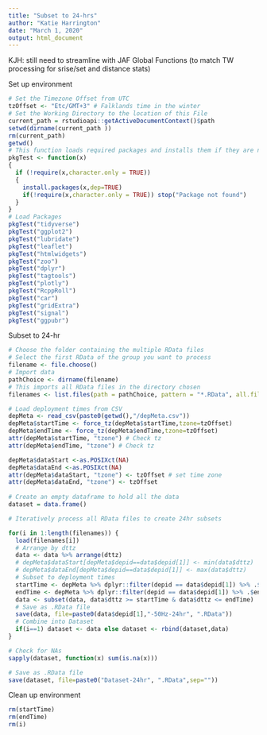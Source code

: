```yaml
---
title: "Subset to 24-hrs"
author: "Katie Harrington"
date: "March 1, 2020"
output: html_document
---
```

KJH: still need to streamline with JAF Global Functions (to match TW processing for srise/set and distance stats)

Set up environment
```r
# Set the Timezone Offset from UTC 
tzOffset <- "Etc/GMT+3" # Falklands time in the winter
# Set the Working Directory to the location of this File
current_path = rstudioapi::getActiveDocumentContext()$path 
setwd(dirname(current_path ))
rm(current_path)
getwd()
# This function loads required packages and installs them if they are not found
pkgTest <- function(x)
{
  if (!require(x,character.only = TRUE))
  {
    install.packages(x,dep=TRUE)
    if(!require(x,character.only = TRUE)) stop("Package not found")
  }
}
# Load Packages
pkgTest("tidyverse")
pkgTest("ggplot2")
pkgTest("lubridate")
pkgTest("leaflet")
pkgTest("htmlwidgets")
pkgTest("zoo")
pkgTest("dplyr")
pkgTest("tagtools")
pkgTest("plotly")
pkgTest("RcppRoll")
pkgTest("car")
pkgTest("gridExtra")
pkgTest("signal")
pkgTest("ggpubr")
```

Subset to 24-hr
```r
# Choose the folder containing the multiple RData files
# Select the first RData of the group you want to process
filename <- file.choose()
# Import data
pathChoice <- dirname(filename)
# This imports all RData files in the directory chosen
filenames <- list.files(path = pathChoice, pattern = "*.RData", all.files = FALSE, full.names = TRUE, recursive = FALSE, ignore.case = TRUE)

# Load deployment times from CSV
depMeta <- read_csv(paste0(getwd(),"/depMeta.csv"))
depMeta$startTime <- force_tz(depMeta$startTime,tzone=tzOffset)
depMeta$endTime <- force_tz(depMeta$endTime,tzone=tzOffset)
attr(depMeta$startTime, "tzone") # Check tz
attr(depMeta$endTime, "tzone") # Check tz

depMeta$dataStart <-as.POSIXct(NA)
depMeta$dataEnd <-as.POSIXct(NA)
attr(depMeta$dataStart, "tzone") <- tzOffset # set time zone
attr(depMeta$dataEnd, "tzone") <- tzOffset
                  
# Create an empty dataframe to hold all the data
dataset = data.frame()

# Iteratively process all RData files to create 24hr subsets

for(i in 1:length(filenames)) {
  load(filenames[i])
  # Arrange by dttz
  data <- data %>% arrange(dttz)
  # depMeta$dataStart[depMeta$depid==data$depid[1]] <- min(data$dttz)
  # depMeta$dataEnd[depMeta$depid==data$depid[1]] <- max(data$dttz)
  # Subset to deployment times
  startTime <- depMeta %>% dplyr::filter(depid == data$depid[1]) %>% .$startTime
  endTime <- depMeta %>% dplyr::filter(depid == data$depid[1]) %>% .$endTime
  data <- subset(data, data$dttz >= startTime & data$dttz <= endTime)
  # Save as .RData file
  save(data, file=paste0(data$depid[1],"-50Hz-24hr", ".RData"))
  # Combine into Dataset
  if(i==1) dataset <- data else dataset <- rbind(dataset,data)
}

# Check for NAs
sapply(dataset, function(x) sum(is.na(x)))

# Save as .RData file
save(dataset, file=paste0("Dataset-24hr", ".RData",sep=""))
```

Clean up environment
```r
rm(startTime)
rm(endTime)
rm(i)
```

